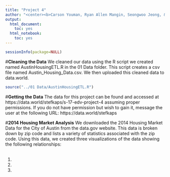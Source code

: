 ```yaml
---
title: "Project 4"
author: "<center><b>Carson Youman, Ryan Allen Mangin, Seongwoo Jeong, & Stefanos Kapetanakis</b></center>"
output:
  html_document:
    toc: yes
  html_notebook:
    toc: yes
---
```


```r
sessionInfo(package=NULL)
```

#**Cleaning the Data**
We cleaned our data using the R script we created named AustinHousingETL.R in the 01 Data folder. This script creates a csv file named Austin_Housing_Data.csv. We then uploaded this cleaned data to data.world. 

```r
source("../01 Data/AustinHousingETL.R")
```
#**Getting the Data**
The data for this project can be found and accessed at https://data.world/stefkaps/s-17-edv-project-4 assuming proper permissions. If you do not have permission but wish to gain it, message the user at the following URL: https://data.world/stefkaps

#**2014 Housing Market Analysis**
We downloaded the 2014 Housing Market Data for the City of Austin from the data.gov website. This data is broken down by zip code and lists a variety of statistics associated with the zip code. Using this data, we created three visualizations of the data showing the following relationships:<br /><br />
<ol>
<li></li>
<li></li>
<li></li>

</ol>